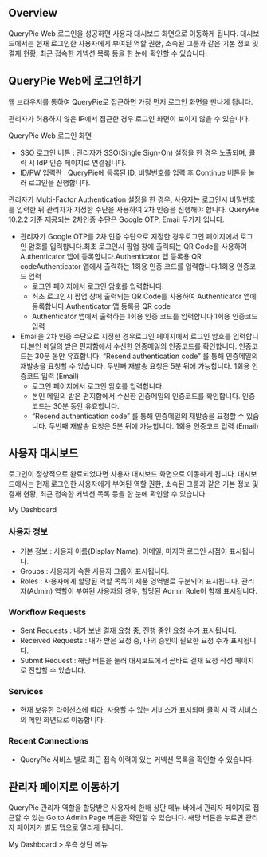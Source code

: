 ## Overview
QueryPie Web 로그인을 성공하면 사용자 대시보드 화면으로 이동하게 됩니다. 대시보드에서는 현재 로그인한 사용자에게 부여된 역할 권한, 소속된 그룹과 같은 기본 정보 및 결재 현황, 최근 접속한 커넥션 목록 등을 한 눈에 확인할 수 있습니다.

## QueryPie Web에 로그인하기
웹 브라우저를 통하여 QueryPie로 접근하면 가장 먼저 로그인 화면을 만나게 됩니다.

관리자가 허용하지 않은 IP에서 접근한 경우 로그인 화면이 보이지 않을 수 있습니다.

QueryPie Web 로그인 화면

* SSO 로그인 버튼 : 관리자가 SSO(Single Sign-On) 설정을 한 경우 노출되며, 클릭 시 IdP 인증 페이지로 연결됩니다.
* ID/PW 입력란 : QueryPie에 등록된 ID, 비밀번호를 입력 후 Continue 버튼을 눌러 로그인을 진행합니다.

관리자가 Multi-Factor Authentication 설정을 한 경우, 사용자는 로그인시 비밀번호를 입력한 뒤 관리자가 지정한 수단을 사용하여 2차 인증을 진행해야 합니다. QueryPie 10.2.2 기준 제공되는 2차인증 수단은 Google OTP, Email 두가지 입니다.

* 관리자가 Google OTP를 2차 인증 수단으로 지정한 경우로그인 페이지에서 로그인 암호를 입력합니다.최초 로그인시 팝업 창에 출력되는 QR Code를 사용하여 Authenticator 앱에 등록합니다.Authenticator 앱 등록용 QR codeAuthenticator 앱에서 출력하는 1회용 인증 코드를 입력합니다.1회용 인증코드 입력
  * 로그인 페이지에서 로그인 암호를 입력합니다.
  * 최초 로그인시 팝업 창에 출력되는 QR Code를 사용하여 Authenticator 앱에 등록합니다.Authenticator 앱 등록용 QR code
  * Authenticator 앱에서 출력하는 1회용 인증 코드를 입력합니다.1회용 인증코드 입력
* Email을 2차 인증 수단으로 지정한 경우로그인 페이지에서 로그인 암호를 입력합니다.본인 메일의 받은 편지함에서 수신한 인증메일의 인증코드를 확인합니다. 인증코드는 30분 동안 유효합니다. “Resend authentication code” 를 통해 인증메일의 재발송을 요청할 수 있습니다. 두번째 재발송 요청은 5분 뒤에 가능합니다. 1회용 인증코드 입력 (Email)
  * 로그인 페이지에서 로그인 암호를 입력합니다.
  * 본인 메일의 받은 편지함에서 수신한 인증메일의 인증코드를 확인합니다. 인증코드는 30분 동안 유효합니다.
  * “Resend authentication code” 를 통해 인증메일의 재발송을 요청할 수 있습니다. 두번째 재발송 요청은 5분 뒤에 가능합니다. 1회용 인증코드 입력 (Email)

## 사용자 대시보드
로그인이 정상적으로 완료되었다면 사용자 대시보드 화면으로 이동하게 됩니다. 대시보드에서는 현재 로그인한 사용자에게 부여된 역할 권한, 소속된 그룹과 같은 기본 정보 및 결재 현황, 최근 접속한 커넥션 목록 등을 한 눈에 확인할 수 있습니다.

My Dashboard

### 사용자 정보
* 기본 정보 : 사용자 이름(Display Name), 이메일, 마지막 로그인 시점이 표시됩니다.
* Groups : 사용자가 속한 사용자 그룹이 표시됩니다.
* Roles : 사용자에게 할당된 역할 목록이 제품 영역별로 구분되어 표시됩니다. 관리자(Admin) 역할이 부여된 사용자의 경우, 할당된 Admin Role이 함께 표시됩니다.

### Workflow Requests
* Sent Requests : 내가 보낸 결재 요청 중, 진행 중인 요청 수가 표시됩니다.
* Received Requests : 내가 받은 요청 중, 나의 승인이 필요한 요청 수가 표시됩니다.
* Submit Request : 해당 버튼을 눌러 대시보드에서 곧바로 결재 요청 작성 페이지로 진입할 수 있습니다.

### Services
* 현재 보유한 라이선스에 따라, 사용할 수 있는 서비스가 표시되며 클릭 시 각 서비스의 메인 화면으로 이동합니다.

### Recent Connections
* QueryPie 서비스 별로 최근 접속 이력이 있는 커넥션 목록을 확인할 수 있습니다.

## 관리자 페이지로 이동하기
QueryPie 관리자 역할을 할당받은 사용자에 한해 상단 메뉴 바에서 관리자 페이지로 접근할 수 있는 Go to Admin Page 버튼을 확인할 수 있습니다. 해당 버튼을 누르면 관리자 페이지가 별도 탭으로 열리게 됩니다.

My Dashboard &gt; 우측 상단 메뉴
